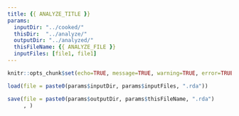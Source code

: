```yaml
---
title: {{ ANALYZE_TITLE }}
params: 
  inputDir: "../cooked/"
  thisDir:  "../analyze/"
  outputDir: "../analyzed/"
  thisFileName: {{ ANALYZE_FILE }}
  inputFiles: [file1, file1]
---
```


```r
knitr::opts_chunk$set(echo=TRUE, message=TRUE, warning=TRUE, error=TRUE)
```

```r
load(file = paste0(params$inputDir, params$inputFiles, ".rda"))
```


```r
save(file = paste0(params$outputDir, params$thisFileName, ".rda")
     , )
```
